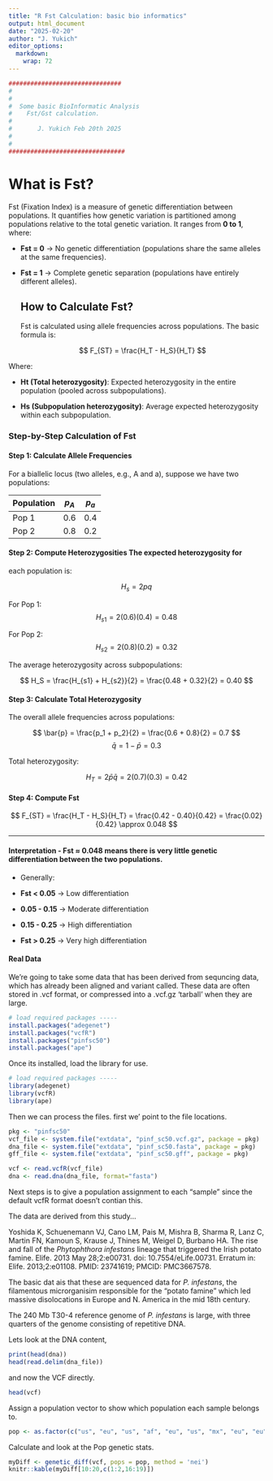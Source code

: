 ```yaml
---
title: "R Fst Calculation: basic bio informatics"
output: html_document
date: "2025-02-20"
author: "J. Yukich"
editor_options: 
  markdown: 
    wrap: 72
---
```


```r
###############################
#
#
#  Some basic BioInformatic Analysis
#    Fst/Gst calculation.
#
#       J. Yukich Feb 20th 2025
#
#
################################
```

# **What is Fst?**

Fst (Fixation Index) is a measure of genetic differentiation between
populations. It quantifies how genetic variation is partitioned among
populations relative to the total genetic variation. It ranges from **0
to 1**, where:

-   **Fst = 0** → No genetic differentiation (populations share the same
    alleles at the same frequencies).

-   **Fst = 1** → Complete genetic separation (populations have entirely
    different alleles).

    ## **How to Calculate Fst?**

    Fst is calculated using allele frequencies across populations. The
    basic formula is:

    $$
      F_{ST} = \frac{H_T - H_S}{H_T}
      $$

Where:

-   **Ht (Total heterozygosity)**: Expected heterozygosity in the entire
    population (pooled across subpopulations).

-   **Hs (Subpopulation heterozygosity)**: Average expected
    heterozygosity within each subpopulation.

### **Step-by-Step Calculation of Fst**

#### **Step 1: Calculate Allele Frequencies**

For a biallelic locus (two alleles, e.g., A and a), suppose we have two
populations:

| Population | $p_A$ | $p_a$ |
|------------|-------|-------|
| Pop 1      | 0.6   | 0.4   |
| Pop 2      | 0.8   | 0.2   |

#### **Step 2: Compute Heterozygosities** The expected heterozygosity for
each population is:

$$
    H_s = 2 p q
    $$

For Pop 1: $$
    H_{s1} = 2 (0.6)(0.4) = 0.48
    $$

For Pop 2: $$
    H_{s2} = 2 (0.8)(0.2) = 0.32
    $$

The average heterozygosity across subpopulations:

$$
    H_S = \frac{H_{s1} + H_{s2}}{2} = \frac{0.48 + 0.32}{2} = 0.40
    $$

#### **Step 3: Calculate Total Heterozygosity**

The overall allele frequencies across populations:

$$
    \bar{p} = \frac{p_1 + p_2}{2} = \frac{0.6 + 0.8}{2} = 0.7
    $$ $$
  \bar{q} = 1 - \bar{p} = 0.3
  $$

Total heterozygosity:

$$
    H_T = 2 \bar{p} \bar{q} = 2(0.7)(0.3) = 0.42
    $$

#### **Step 4: Compute Fst**

$$
  F_{ST} = \frac{H_T - H_S}{H_T} = \frac{0.42 - 0.40}{0.42} = \frac{0.02}{0.42} \approx 0.048
  $$

------------------------------------------------------------------------

#### **Interpretation** - **Fst ≈ 0.048** means there is very little genetic differentiation between the two populations.

-   Generally:

-   **Fst \< 0.05** → Low differentiation

-   **0.05 - 0.15** → Moderate differentiation

-   **0.15 - 0.25** → High differentiation

-   **Fst \> 0.25** → Very high differentiation

#### **Real Data**

We're going to take some data that has been derived from sequncing data, which has already been aligned and variant called. These data are often stored in .vcf format, or compressed into a .vcf.gz 'tarball' when they are large.


```r
# load required packages -----
install.packages("adegenet")
install.packages("vcfR")
install.packages("pinfsc50")
install.packages("ape")
```

Once its installed, load the library for use.

```r
# load required packages -----
library(adegenet)
library(vcfR)
library(ape)
```


Then we can process the files. first we' point to the file locations. 


```r
pkg <- "pinfsc50"
vcf_file <- system.file("extdata", "pinf_sc50.vcf.gz", package = pkg)
dna_file <- system.file("extdata", "pinf_sc50.fasta", package = pkg)
gff_file <- system.file("extdata", "pinf_sc50.gff", package = pkg)

vcf <- read.vcfR(vcf_file)
dna <- read.dna(dna_file, format="fasta")

```


Next steps is to give a population assignment to each "sample" since the default vcfR format doesn't contian this. 

The data are derived from this study... 

Yoshida K, Schuenemann VJ, Cano LM, Pais M, Mishra B, Sharma R, Lanz C, Martin FN, Kamoun S, Krause J, Thines M, Weigel D, Burbano HA. The rise and fall of the *Phytophthora infestans* lineage that triggered the Irish potato famine. Elife. 2013 May 28;2:e00731. doi: 10.7554/eLife.00731. Erratum in: Elife. 2013;2:e01108. PMID: 23741619; PMCID: PMC3667578.

The basic dat ais that these are sequenced data for *P. infestans*, the filamentous microrganisim responsible for the "potato famine" which led massive disolocations in Europe and N. America in the mid 18th century. 

The 240 Mb T30-4 reference genome of *P. infestans* is large, with three quarters of the genome consisting of repetitive DNA.

Lets look at the DNA content, 

```r
print(head(dna))
head(read.delim(dna_file))
```


 and now the VCF directly.
```r
head(vcf)
```

Assign a population vector to show which population each sample belongs to. 


```r
pop <- as.factor(c("us", "eu", "us", "af", "eu", "us", "mx", "eu", "eu", "sa", "mx", "sa", "us", "sa", "Pmir", "us", "eu", "eu"))
```

Calculate and look at the Pop genetic stats.


```r

myDiff <- genetic_diff(vcf, pops = pop, method = 'nei')
knitr::kable(myDiff[10:20,c(1:2,16:19)])

```
